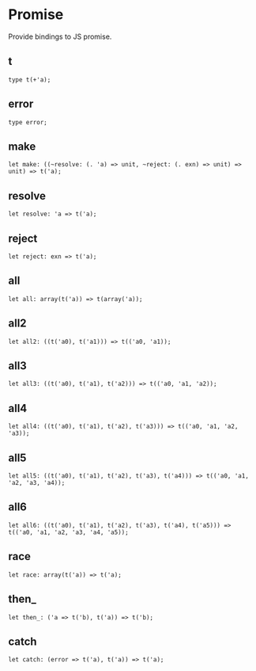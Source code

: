 # Promise

<Intro>

Provide bindings to JS promise.

</Intro>

## t

```re sig
type t(+'a);
```

## error

```re sig
type error;
```

## make

```re sig
let make: ((~resolve: (. 'a) => unit, ~reject: (. exn) => unit) => unit) => t('a);
```

## resolve

```re sig
let resolve: 'a => t('a);
```

## reject

```re sig
let reject: exn => t('a);
```

## all

```re sig
let all: array(t('a)) => t(array('a));
```

## all2

```re sig
let all2: ((t('a0), t('a1))) => t(('a0, 'a1));
```

## all3

```re sig
let all3: ((t('a0), t('a1), t('a2))) => t(('a0, 'a1, 'a2));
```

## all4

```re sig
let all4: ((t('a0), t('a1), t('a2), t('a3))) => t(('a0, 'a1, 'a2, 'a3));
```

## all5

```re sig
let all5: ((t('a0), t('a1), t('a2), t('a3), t('a4))) => t(('a0, 'a1, 'a2, 'a3, 'a4));
```

## all6

```re sig
let all6: ((t('a0), t('a1), t('a2), t('a3), t('a4), t('a5))) => t(('a0, 'a1, 'a2, 'a3, 'a4, 'a5));
```

## race

```re sig
let race: array(t('a)) => t('a);
```

## then\_

```re sig
let then_: ('a => t('b), t('a)) => t('b);
```

## catch

```re sig
let catch: (error => t('a), t('a)) => t('a);
```
